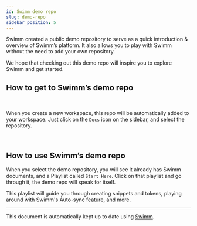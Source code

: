 ```yaml
---
id: Swimm demo repo
slug: demo-repo
sidebar_position: 5
---
```


Swimm created a public demo repository to serve as a quick introduction & overview of Swimm’s platform. It also allows you to play with Swimm without the need to add your own repository.

We hope that checking out this demo repo will inspire you to explore Swimm and get started.

## How to get to Swimm’s demo repo

<br/>

When you create a new workspace, this repo will be automatically added to your workspace. Just click on the `Docs` icon on the sidebar, and select the repository.


<br/>

## How to use Swimm’s demo repo

When you select the demo repository, you will see it already has Swimm documents, and a Playlist called `Start Here`. Click on that playlist and go through it, the demo repo will speak for itself.

This playlist will guide you through creating snippets and tokens, playing around with Swimm's Auto-sync feature, and more.

---
This document is automatically kept up to date using [Swimm](https://swimm.io).

